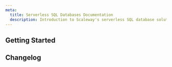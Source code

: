 ```yaml
---
meta:
  title: Serverless SQL Databases Documentation
  description: Introduction to Scaleway's serverless SQL database solutions, features, and benefits.
---
```


<ProductHeader
   productName="Serverless SQL Databases"
   productLogo="serverlessDB"
   description="Serverless SQL Databases provides a fully-serverless database service for PostgreSQL with automatic backups, autoscaling, fully integrated in the Scaleway ecosystem."
   url="/serverless/sql-databases/quickstart"
   label="Serverless SQL Databases Quickstart"
/>

## Getting Started

<Grid>
    <SummaryCard
        title="Quickstart"
        icon="rocket"
        description="Learn how to create a Serverless SQL Database in a few steps."
        label="View Quickstart"
        url="/serverless/sql-databases/quickstart/"
    />
    <SummaryCard
        title="Concepts"
        icon="info"
        description="Core concepts that give you a better understanding of Serverless SQL Databases."
        label="View Concepts"
        url="/serverless/sql-databases/concepts/"
    />
    <SummaryCard
        title="How-Tos"
        icon="help-circle-outline"
        description="Learn how to use Serverless SQL Databases using the Scaleway console."
        label="View How-Tos"
        url="/serverless/sql-databases/how-to/"
    />
    <SummaryCard
        title="Additional Content"
        icon="book-open-outline"
        description="Go further with detailed, additional information about Serverless SQL Databases"
        label="View Additional Content"
        url="/serverless/sql-databases/reference-content/"
    />
</Grid>

<ClickableBanner
    productLogo="cli"
    title="Serverless SQL Databases API"
    description="Manage Serverless SQL Databases using the Scaleway API."
    url="https://www.scaleway.com/en/developers/api/serverless-databases/"
    label="Go to Serverless SQL Databases API"
/>

## Changelog

<ChangelogList
    productName="sql-databases"
    numberOfChanges={3}
/>

